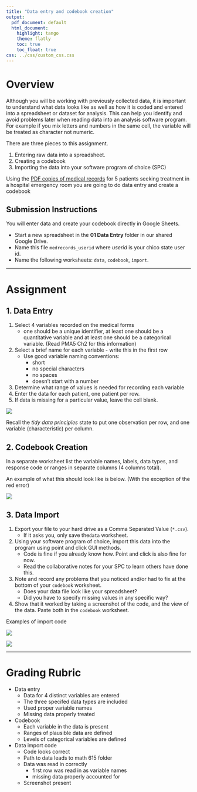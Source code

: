 ```yaml
---
title: "Data entry and codebook creation"
output:
  pdf_document: default
  html_document:
    highlight: tango
    theme: flatly
    toc: true
    toc_float: true
css: ../css/custom_css.css
---
```


# Overview
Although you will be working with previously collected data, it is important to understand what data looks like as well as how it is coded and entered into a spreadsheet or dataset for analysis. This can help you identify and avoid problems later when reading data into an analysis software program. For example if you mix letters and numbers in the same cell, the variable will be treated as character not numeric. 

There are three pieces to this assignment. 

1. Entering raw data into a spreadsheet. 
2. Creating a codebook
3. Importing the data into your software program of choice (SPC)

Using the [PDF copies of medical records](https://norcalbiostat.netlify.com/data/medical-records.pdf) for 5 patients seeking treatment in a hospital emergency room you are going to do data entry and create a codebook

## Submission Instructions

You will enter data and create your codebook directly in Google Sheets.

* Start a new spreadsheet in the **01 Data Entry** folder in our shared Google Drive. 
* Name this file `medrecords_userid` where _userid_ is your chico state user id. 
* Name the following worksheets: `data`, `codebook`, `import`.

----

# Assignment

## 1. Data Entry
1. Select 4 variables recorded on the medical forms
    - one should be a unique identifier, at least one should be a quantitative variable and at least one should be a categorical variable. (Read PMA5 Ch2 for this information)
2. Select a brief name for each variable - write this in the first row
    - Use good variable naming conventions: 
        - short
        - no special characters
        - no spaces
        - doesn't start with a number
3. Determine what range of values is needed for recording each variable 
5. Enter the data for each patient, one patient per row. 
6. If data is missing for a particular value, leave the cell blank. 

![](hw1_data.png)

Recall the _tidy data principles_ state to put one observation per row, and one variable (characteristic) per column. 

## 2. Codebook Creation
In a separate worksheet list the variable names, labels, data types, and response code or ranges in separate columns (4 columns total).

An example of what this should look like is below. (With the exception of the red error)

![](hw1_codebook.png)


## 3. Data Import
1. Export your file to your hard drive as a Comma Separated Value (`*.csv`). 
    - If it asks you, only save the` data` worksheet.
2. Using your software program of choice, import this data into the program using point and click GUI methods.
    - Code is fine if you already know how. Point and click is also fine for now.
    - Read the collaborative notes for your SPC to learn others have done this.
3. Note and record any problems that you noticed and/or had to fix at the bottom of your `codebook` worksheet. 
    - Does your data file look like your spreadsheet? 
    - Did you have to specify missing values in any specific way?
4. Show that it worked by taking a screenshot of the code, and the view of the data. Paste both in the `codebook` worksheet.
    

Examples of import code

![](hw1_r_code.png)

![](hw1_spss_code.png)


----

# Grading Rubric

* Data entry
    - Data for 4 distinct variables are entered
    - The three specifed data types are included
    - Used proper variable names
    - Missing data properly treated
* Codebook
    - Each variable in the data is present
    - Ranges of plausible data are defined
    - Levels of categorical variables are defined
* Data import code
    - Code looks correct
    - Path to data leads to math 615 folder
    - Data was read in correctly
        - first row was read in as variable names
        - missing data properly accounted for
    - Screenshot present
    



